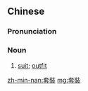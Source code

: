 {{also|套装}}
==Chinese==
{{zh-forms|s=套装}}

===Pronunciation===
{{zh-pron
|m=tàozhuāng
|c=tou3 zong1
|cat=n
}}

===Noun===
{{zh-noun}}

# [[suit]]; [[outfit]]

{{zh-cat|Clothing}}

[[zh-min-nan:套裝]]
[[mg:套裝]]